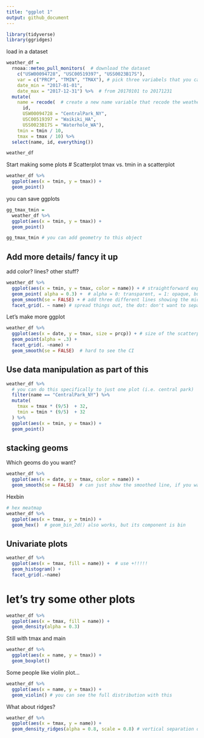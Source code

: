 ```yaml
---
title: "ggplot 1"
output: github_document
---
```



```r
library(tidyverse)
library(ggridges)
```

load in a dataset
```r
weather_df = 
  rnoaa::meteo_pull_monitors(  # download the dataset 
    c("USW00094728", "USC00519397", "USS0023B17S"),
    var = c("PRCP", "TMIN", "TMAX"), # pick three variabels that you care about
    date_min = "2017-01-01",
    date_max = "2017-12-31") %>%  # from 20170101 to 20171231
  mutate(
    name = recode(  # create a new name variable that recode the weather station
      id, 
      USW00094728 = "CentralPark_NY", 
      USC00519397 = "Waikiki_HA",
      USS0023B17S = "Waterhole_WA"),
    tmin = tmin / 10,
    tmax = tmax / 10) %>%
  select(name, id, everything())
```
```r
weather_df
```

Start making some plots
# Scatterplot
tmax vs. tmin in a scatterplot
```r
weather_df %>% 
  ggplot(aes(x = tmin, y = tmax)) + 
  geom_point()
```
you can save ggplots
```r
gg_tmax_tmin = 
  weather_df %>% 
  ggplot(aes(x = tmin, y = tmax)) +
  geom_point()

gg_tmax_tmin # you can add geometry to this object
```

## Add more details/ fancy it up
add color? lines? other stuff?

```r
weather_df %>% 
  ggplot(aes(x = tmin, y = tmax, color = name)) + # straightforward explanation
  geom_point( alpha = 0.3) +  # alpha = 0: transparent, = 1: opaque, but the line is left along. you can set the geometry specific aesthetic by adding the aes() here or in ggplot() function (this will be global)
  geom_smooth(se = FALSE) + # add three different lines showing the middle of the data set (nonlinear), Display confidence interval around smooth? 
  facet_grid(. ~ name) # spread things out, the dot: don't want to separate the rows, just give me three separate columns
```
Let's make more ggplot
```r
weather_df %>% 
  ggplot(aes(x = date, y = tmax, size = prcp)) + # size of the scatterplot is proportional to the precipitation
  geom_point(alpha = .3) + 
  facet_grid(. ~name) + 
  geom_smooth(se = FALSE)  # hard to see the CI
```

## Use data manipulation as part of this
```r
weather_df %>% 
  # you can do this specifically to just one plot (i.e. central park)
  filter(name == "CentralPark_NY") %>% 
  mutate(
    tmax = tmax * (9/5)  + 32,
    tmin = tmin * (9/5)  + 32 
  ) %>% 
  ggplot(aes(x = tmin, y = tmax)) + 
  geom_point()
```

## stacking geoms

Which geoms do you want?

```r
weather_df %>% 
  ggplot(aes(x = date, y = tmax, color = name)) + 
  geom_smooth(se = FALSE)  # can just show the smoothed line, if you want to show the points, you need to tell ggplot
```

Hexbin
```r
# hex meatmap
weather_df %>% 
  ggplot(aes(x = tmax, y = tmin)) + 
  geom_hex()  # geom_bin_2d() also works, but its component is bin
```

## Univariate plots
```r
weather_df %>% 
  ggplot(aes(x = tmax, fill = name)) +  # use +!!!!!
  geom_histogram() + 
  facet_grid(.~name)
```

# let's try some other plots
```r
weather_df %>% 
  ggplot(aes(x = tmax, fill = name)) +
  geom_density(alpha = 0.3)
```

Still with tmax and main
```r
weather_df %>% 
  ggplot(aes(x = name, y = tmax)) +
  geom_boxplot()
```

Some people like violin plot...
```r
weather_df %>% 
  ggplot(aes(x = name, y = tmax)) +
  geom_violin() # you can see the full distribution with this
```

What about ridges? 
```r
weather_df %>% 
  ggplot(aes(x = tmax, y = name)) +
  geom_density_ridges(alpha = 0.8, scale = 0.8) # vertical separation of the plots, instead of on top of each other, scale: change separation between lines
```



